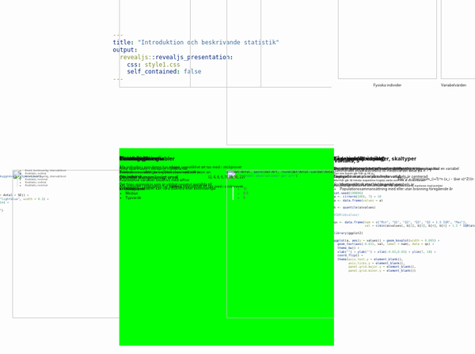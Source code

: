 ```yaml
---
title: "Introduktion och beskrivande statistik"
output: 
  revealjs::revealjs_presentation:
    css: style1.css
    self_contained: false
---
```


##

<div style='position:absolute;height:800px;width:1300px;top:-100px;left:-20%;font-size:0.75vw;'>

<div class='fragment fade-in' style='position:absolute;height:50%;width:33.33%;top:0%;left:0%;'>
<h2> Om statistik </h2>

</div>
<div class='fragment fade-in' style='position:absolute;height:50%;width:33.33%;top:0%;left:33.33%;'>
<h2> Skeende och brus </h2>

$\text{Observation} = \text{Fenomen} + \text{Brus}$

Statistik är vetenskapen om bruset

<div style="position:relative;height:300px;">
<p style="position:absolute;left:0%;width:33%">
<img src='images/bild.jpg' height = 200 width = 200>
</p>

<p style="position:absolute;left:33%;width:33%">
<img src='images/bild.jpg' height = 200 width = 200>
</p>

<p style="position:absolute;left:66%;width:33%">
<img src='images/bild.jpg' height = 200 width = 200>
</p>
</div>

</div>
<div class='fragment fade-in' style='position:absolute;height:50%;width:33.33%;top:0%;left:66.67%;'>
<h2> Populationsbegreppet </h2>

<div style="position:absolute;left:0%;width:50%;text-align:center;vertical-align:middle;">
Ekologisk population

<img src='https://upload.wikimedia.org/wikipedia/commons/9/94/Fire_ants_01.jpg' height = 200>

Fysiska individer
</div>

<div style="position:absolute;left:50%;width:50%">
Statistisk population

<img src='https://upload.wikimedia.org/wikipedia/commons/9/94/Fire_ants_01.jpg' height = 200>

Variabelvärden
</div>

</div>
<div class='fragment fade-in' style='position:absolute;height:50%;width:33.33%;top:50%;left:0%;'>
<h2> Stickprov </h2>

<div style="position:absolute;left:0%;width:50%">
Ett stickprov är ett urval ur populationen
</div>

<div style="position:absolute;left:50%;width:50%">
<img src='Images/popOchStick.jpg' height = 300>
</div>

</div>
<div class='fragment fade-in' style='position:absolute;height:50%;width:33.33%;top:50%;left:33.33%;background-color:#0f0;'>
<h2>  </h2>

<h3>Slumpmässigt urval</h3>

Alla individer i population har **någon** sannolikhet att tas med i stickprovet

<h3>Obundet slumpmässigt urval</h3>

Alla individer i population har **samma** sannolikhet att tas med i stickprovet

</div>
<div class='fragment fade-in' style='position:absolute;height:50%;width:33.33%;top:50%;left:66.67%;'>
<h2> Experiment </h2>

Styr en *ingångsvariabel* och mäter utfallet i en *responsvariabel*

Exempel

- Växthusförsök med skilda genotyper
- Populationssammansättning med eller utan bränning föregående år

</div>
</div>
##

<div style='position:absolute;height:800px;width:1300px;top:-100px;left:-20%;font-size:0.75vw;'>

<div class='fragment fade-in' style='position:absolute;height:50%;width:33.33%;top:0%;left:0%;'>
<h2> Replikat och pseudoreplikat </h2>

$$\text{Observation} = \text{Fenomen} + \text{Brus}$$

*Fenomenet* är detsamma över replikaten, men *bruset* varierar

Upprepade försök (replikat) ger en klarare bild av fenomenet

*Pseudoreplikat* - upprepade mätningar på samma enhet

</div>
<div class='fragment fade-in' style='position:absolute;height:50%;width:33.33%;top:0%;left:33.33%;'>
<h2> Randomisering </h2>

Behandlingar och observerade enheter

Randomisering: behandling paras med observerad enhet slumpmässigt

</div>
<div class='fragment fade-in' style='position:absolute;height:50%;width:33.33%;top:0%;left:66.67%;'>
<h2> Beskrivande statistik </h2>

</div>
<div class='fragment fade-in' style='position:absolute;height:50%;width:33.33%;top:50%;left:0%;'>
<h2> Statistisk variabel </h2>

En mätbar egenskap som varierar mellan individer

</div>
<div class='fragment fade-in' style='position:absolute;height:50%;width:33.33%;top:50%;left:33.33%;'>
<h2> Taxologi för variabler </h2>

<div style="position:absolute;left:0%;width:45%">
*Kvalitativa* variabler kan ej beskrivas med siffror

*Kvantitativa* variabler beskrivs med siffror

Kvantitativa variabler kan vara *diskreta* eller *kontinuerliga*
</div>

<div style="position:absolute;left:50%;width:50%">
<img src='Images/kvalKvant.jpg' height = 300>
</div>

</div>
<div class='fragment fade-in' style='position:absolute;height:50%;width:33.33%;top:50%;left:66.67%;'>
<h2> Taxologi för variabler, skaltyper </h2>

Variabler kan även kategoriseras i *skaltyper*

Skaltyp baseras på relation mellan utfall

</div>
</div>
##

<div style='position:absolute;height:800px;width:1300px;top:-100px;left:-20%;font-size:0.75vw;'>

<div class='fragment fade-in' style='position:absolute;height:50%;width:33.33%;top:0%;left:0%;'>
<h2> Nominalskala </h2>

Ingen relation mellan möjliga utfall

Art, egennamn, nationalitet, yrke, jordtyp

</div>
<div class='fragment fade-in' style='position:absolute;height:50%;width:33.33%;top:0%;left:33.33%;'>
<h2> Ordinalskala </h2>

Ett utfall kan vara mindre än, mer än eller lika ett annat utfall

Inget mått på hur stor skillnaden är

Subjektiva kvalitetsbedömningar

</div>
<div class='fragment fade-in' style='position:absolute;height:50%;width:33.33%;top:0%;left:66.67%;'>
<h2> Intervall-kvot-skala </h2>

Skillnaden mellan två utfall är tolkningsbar

Kvotskalan har en fixerad nollpunkt, medan variabler på intervallskala kan vara negativa

Temperatur (celsius och kelvin), beräknade antal, vikter, höjder, längder

</div>
<div class='fragment fade-in' style='position:absolute;height:50%;width:33.33%;top:50%;left:0%;'>
<h2> Sammanfattning, taxologi </h2>

<div style="position:absolute;left:0%;width:45%;font-size:0.75em;">
- En myras vikt
- En films betyg
- En sommardags temperatur
- En människas nationalitet
- En hotellgästs nöjdhet
- En fågels art
</div>

<div style="position:absolute;left:50%;width:50%;font-size:0.75em;">
>- Kvant, kontinuerlig, intervall/kvot
>- Kvalitativ, ordinal
>- Kvant, kontinuerlig, intervall/kvot
>- Kvalitativ, nominal
>- Kvalitativ, ordinal
>- Kvalitativ, nominal
</div>

</div>
<div class='fragment fade-in' style='position:absolute;height:50%;width:33.33%;top:50%;left:33.33%;'>
<h2> Punktskattningar </h2>

</div>
<div class='fragment fade-in' style='position:absolute;height:50%;width:33.33%;top:50%;left:66.67%;'>
<h2> Läge och spridning </h2>

En punktskattning är ett tal som beskriver någon egenskap hos en variabel

*Lägesmått* skattar var på tallinjen variabeln är centrerad

*Spridningsmått* skattar hur utspridd variabeln är

</div>
</div>
##

<div style='position:absolute;height:800px;width:1300px;top:-100px;left:-20%;font-size:0.75vw;'>

<div class='fragment fade-in' style='position:absolute;height:50%;width:33.33%;top:0%;left:0%;'>
<h2> Medelvärde </h2>

Summan av alla värden delat på antalet värden

$$\bar x = \frac{1}{n} \sum_{i=1}^n x_i$$

Ett jämviktsläge

</div>
<div class='fragment fade-in' style='position:absolute;height:50%;width:33.33%;top:0%;left:33.33%;'>
<h2> Median </h2>

Lika många värden över medianen som under medianen

Betecknas här *Md*

</div>
<div class='fragment fade-in' style='position:absolute;height:50%;width:33.33%;top:0%;left:66.67%;'>
<h2> Kvartiler </h2>

Kvartiler ($q_1, q_2, q_3)$ delar ett material i fyra lika delar

En fjärdedel ligger under $q_1$, två fjärdedelar under $q_2$ och tre fjärdedelar under $q_3$

$q_2 = Md$

</div>
<div class='fragment fade-in' style='position:absolute;height:50%;width:33.33%;top:50%;left:0%;'>
<h2> Typvärde </h2>

Det vanligast förekommande värdet

</div>
<div class='fragment fade-in' style='position:absolute;height:50%;width:33.33%;top:50%;left:33.33%;'>
<h2> Ett exempel </h2>

Antal sparvnävor i stickprov från åtta fält

$$(2, 4, 6, 6, 11, 13, 16, 22)$$

<div style="position:absolute;left:0%;width:45%;">
- Medelvärde
- Median
- Typvärde
</div>

<div style="position:absolute;left:50%;width:50%;">
>- $10$
>- $8.5$
>- $6$
</div>

</div>
<div class='fragment fade-in' style='position:absolute;height:50%;width:33.33%;top:50%;left:66.67%;'>
<h2> Varians, $s^2$ </h2>

Summerade kvadratavstånd till medelvärdet delat på $n - 1$

$$s^2 = \frac{\sum_{i=1}^n (x_i - \bar x)^2}{n - 1}$$

</div>
</div>
##

<div style='position:absolute;height:800px;width:1300px;top:-100px;left:-20%;font-size:0.75vw;'>

<div class='fragment fade-in' style='position:absolute;height:50%;width:33.33%;top:0%;left:0%;'>
<h2> Standardavvikelse, $s$ </h2>

Standardavvikelsen $s$ är roten av variansen

$$s = \sqrt s$$

$s$ är på samma skala som den ursprungliga variabeln

</div>
<div class='fragment fade-in' style='position:absolute;height:50%;width:33.33%;top:0%;left:33.33%;'>
<h2> Kvartilavstånd </h2>

*Interquartile range, IQR*

Avståndet mellan $q_1$ och $q_3$

$$IQR = q_3 - q_1$$

</div>
<div class='fragment fade-in' style='position:absolute;height:50%;width:33.33%;top:0%;left:66.67%;'>
<h2> Visualiseringar </h2>

</div>
<div class='fragment fade-in' style='position:absolute;height:50%;width:33.33%;top:50%;left:0%;'>
<h2> Stapeldiagram </h2>

Staplar ger antalet observationer inom en viss kategori

```r
dat <- data.frame(Art = c("Mjuknäva", "Skatnäva", "Skuggnäva", "Sparvnäva"),
                  Antal = c(8, 12, 4, 9),
                  SE = c(0.4, 0.3, 0.9, 1.2))

library(ggplot2)
ggplot(dat, aes(Art, Antal, ymin = Antal - SE, ymax = Antal + SE)) +
  geom_bar(stat = "identity", col = "black", fill = "lightblue", width = 0.3) + 
  geom_errorbar(width = 0.1) + theme_bw() + ylim(0, 14) +
  labs(title = "Antal observationer per art",
       caption = "Felstaplar anger +/- ett medelfel.")
```


</div>
<div class='fragment fade-in' style='position:absolute;height:50%;width:33.33%;top:50%;left:33.33%;'>
<h2> Cirkeldiagram </h2>

<div style="position:absolute;left:0%;width:45%;">
Sektorer i en cirkel ger andelen observationer inom en viss kategori

Det finns människor som är väldigt negativt inställda till cirkeldiagram
</div>

<div style="position:absolute;left:50%;width:50%;">
```r
pie(dat$Antal, paste(dat$Art, round(dat$Antal/sum(dat$Antal) * 100, 1), "%"), 
    main="Andel observationer per art")
```
</div>


</div>
<div class='fragment fade-in' style='position:absolute;height:50%;width:33.33%;top:50%;left:66.67%;'>
<h2> Lådogram (boxplot) </h2>

<div style="font-size:0.75em;">
Visar minimum och maximum, kvantiler och eventuella extremvärden

Den inre boxen går från $q_1$ till $q_3$, 

*Morrhår* går till minsta respektive högsta värde som inte är extremvärden

Extremvärden (bortom ett och ett halvt IQR från närmsta kvartil) markeras med punkter
</div>

```r
set.seed(190806)
a <- c(rnorm(100), 7) + 10 
a <- data.frame(values = a)

b <- quantile(a$values)

#IQR(a$values)

qs <- data.frame(nam = c("Min", "Q1", "Q2", "Q3", "Q3 + 1.5 IQR", "Max"),
                 val = c(min(a$values), b[2], b[3], b[4], b[4] + 1.5 * IQR(a$values), max(a$values)))

library(ggplot2)

ggplot(a, aes(y = values)) + geom_boxplot(width = 0.005) +
  geom_text(aes(-0.015, val, label = nam), data = qs) +
  theme_bw() +
  xlab("") + ylab("") + xlim(-0.03,0.03) + ylim(7, 18) +
  coord_flip() +
  theme(axis.text.y = element_blank(), 
        axis.ticks.y = element_blank(), 
        panel.grid.major.y = element_blank(), 
        panel.grid.minor.y = element_blank())
```

</div>
</div>
##

<div style='position:absolute;height:800px;width:1300px;top:-100px;left:-20%;font-size:0.75vw;'>

<div class='fragment fade-in' style='position:absolute;height:100%;width:33.33%;top:0%;left:0%;'>
<h2> Histogram </h2>

Generaliserar stapeldiagrammet till kontinuerliga variabler

Delar in tallinjen i intervall och skapar staplar vars höjd symboliserar antalet observationer i det intervallet delat på intervallets bredd

```r
ggplot(a, aes(x = values)) + 
  geom_histogram(col = "black", fill = "lightgrey", breaks = seq(7, 18, 0.5)) +
  theme_bw() +
  xlab("") + ylab("") + xlim(7, 18) +
  theme(axis.text.y = element_blank(), 
        axis.ticks.y = element_blank(), 
        panel.grid.major.y = element_blank(), 
        panel.grid.minor.y = element_blank())
```

</div>
<div class='fragment fade-in' style='position:absolute;height:100%;width:33.33%;top:0%;left:33.33%;'>
<h2> Venn-diagram </h2>

<div style="position:absolute;left:0%;width:45%;">
Cirklar anger andelen observationer med en viss egenskap

Överlappande cirklar anger observationer som har flera egenskaper 
</div>

<div style="position:absolute;left:50%;width:50%;">
<img src='Images/Venn1.png' height = 350>
</div>

</div>
<div class='fragment fade-in' style='position:absolute;height:100%;width:33.33%;top:0%;left:66.67%;'>
<h2> Sammanfattning </h2>



</div>
</div>
